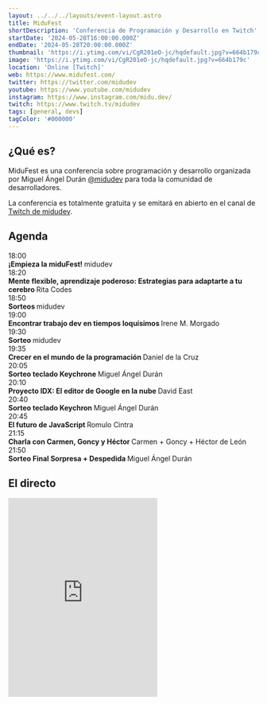 ```yaml
---
layout: ../../../layouts/event-layout.astro
title: MiduFest
shortDescription: 'Conferencia de Programación y Desarrollo en Twitch'
startDate: '2024-05-28T16:00:00.000Z'
endDate: '2024-05-28T20:00:00.000Z'
thumbnail: 'https://i.ytimg.com/vi/CgR201eO-jc/hqdefault.jpg?v=664b179c'
image: 'https://i.ytimg.com/vi/CgR201eO-jc/hqdefault.jpg?v=664b179c'
location: 'Online [Twitch]'
web: https://www.midufest.com/
twitter: https://twitter.com/midudev
youtube: https://www.youtube.com/midudev
instagram: https://www.instagram.com/midu.dev/
twitch: https://www.twitch.tv/midudev
tags: [general, devs]
tagColor: '#000000'
---
```


## ¿Qué es?

MiduFest es una conferencia sobre programación y desarrollo organizada por Miguel Ángel Durán <a target="_blank" href="https://twitter.com/midudev">@midudev</a> para toda la comunidad de desarrolladores.

La conferencia es totalmente gratuita y se emitará en abierto en el canal de <a target="_blank" href="https://twitch.tv/midudev">Twitch de midudev</a>.

## Agenda

<div class="flex flex-col gap-y-4">
  <article class="bg-gray relative flex w-full cursor-crosshair gap-4 gap-x-4 rounded-lg border-[1px] border-[#222222] px-4 py-4 transition hover:scale-105 hover:contrast-150">
    <span class="flex w-24 items-center justify-center text-center text-xl font-bold">
      <span>18:00 </span>
    </span>
    <div class="flex w-full flex-col justify-center pr-8">
      <strong class="text-balance mobile:max-w-full tablet:text-[24px] max-w-[280px] overflow-hidden break-words pr-8 text-left text-[16px] leading-tight text-primary">
        ¡Empieza la miduFest!
      </strong>
      <span class="mobile:max-w-full max-w-[280px]">midudev</span>
    </div>
  </article>
  <article class="bg-gray relative flex w-full cursor-crosshair gap-4 gap-x-4 rounded-lg border-[1px] border-[#222222] px-4 py-4 transition hover:scale-105 hover:contrast-150">
    <span class="flex w-24 items-center justify-center text-center text-xl font-bold">
      <span>18:20 </span>
    </span>
    <div class="flex w-full flex-col justify-center pr-8">
      <strong class="text-balance mobile:max-w-full tablet:text-[24px] max-w-[280px] overflow-hidden break-words pr-8 text-left text-[16px] leading-tight text-primary">
        Mente flexible, aprendizaje poderoso: Estrategias para adaptarte a tu cerebro
      </strong>
      <span class="mobile:max-w-full max-w-[280px]">Rita Codes</span>
    </div>
  </article>
  <article class="bg-gray relative flex w-full cursor-crosshair gap-4 gap-x-4 rounded-lg border-[1px] border-[#222222] px-4 py-4 transition hover:scale-105 hover:contrast-150">
    <span class="flex w-24 items-center justify-center text-center text-xl font-bold">
      <span>18:50 </span>
    </span>
    <div class="flex w-full flex-col justify-center pr-8">
      <strong class="text-balance mobile:max-w-full tablet:text-[24px] max-w-[280px] overflow-hidden break-words pr-8 text-left text-[16px] leading-tight text-primary">
        Sorteos
      </strong>
      <span class="mobile:max-w-full max-w-[280px]">midudev</span>
    </div>
  </article>
  <article class="bg-gray relative flex w-full cursor-crosshair gap-4 gap-x-4 rounded-lg border-[1px] border-[#222222] px-4 py-4 transition hover:scale-105 hover:contrast-150">
    <span class="flex w-24 items-center justify-center text-center text-xl font-bold">
      <span>19:00 </span>
    </span>
    <div class="flex w-full flex-col justify-center pr-8">
      <strong class="text-balance mobile:max-w-full tablet:text-[24px] max-w-[280px] overflow-hidden break-words pr-8 text-left text-[16px] leading-tight text-primary">
        Encontrar trabajo dev en tiempos loquísimos
      </strong>
      <span class="mobile:max-w-full max-w-[280px]">Irene M. Morgado</span>
    </div>
  </article>
  <article class="bg-gray relative flex w-full cursor-crosshair gap-4 gap-x-4 rounded-lg border-[1px] border-[#222222] px-4 py-4 transition hover:scale-105 hover:contrast-150">
    <span class="flex w-24 items-center justify-center text-center text-xl font-bold">
      <span>19:30 </span>
    </span>
    <div class="flex w-full flex-col justify-center pr-8">
      <strong class="text-balance mobile:max-w-full tablet:text-[24px] max-w-[280px] overflow-hidden break-words pr-8 text-left text-[16px] leading-tight text-primary">
        Sorteo
      </strong>
      <span class="mobile:max-w-full max-w-[280px]">midudev</span>
    </div>
  </article>
  <article class="bg-gray relative flex w-full cursor-crosshair gap-4 gap-x-4 rounded-lg border-[1px] border-[#222222] px-4 py-4 transition hover:scale-105 hover:contrast-150">
    <span class="flex w-24 items-center justify-center text-center text-xl font-bold">
      <span>19:35 </span>
    </span>
    <div class="flex w-full flex-col justify-center pr-8">
      <strong class="text-balance mobile:max-w-full tablet:text-[24px] max-w-[280px] overflow-hidden break-words pr-8 text-left text-[16px] leading-tight text-primary">
        Crecer en el mundo de la programación
      </strong>
      <span class="mobile:max-w-full max-w-[280px]">Daniel de la Cruz</span>
    </div>
  </article>
  <article class="bg-gray relative flex w-full cursor-crosshair gap-4 gap-x-4 rounded-lg border-[1px] border-[#222222] px-4 py-4 transition hover:scale-105 hover:contrast-150">
    <span class="flex w-24 items-center justify-center text-center text-xl font-bold">
      <span>20:05 </span>
    </span>
    <div class="flex w-full flex-col justify-center pr-8">
      <strong class="text-balance mobile:max-w-full tablet:text-[24px] max-w-[280px] overflow-hidden break-words pr-8 text-left text-[16px] leading-tight text-primary">
        Sorteo teclado Keychrone
      </strong>
      <span class="mobile:max-w-full max-w-[280px]">Miguel Ángel Durán</span>
    </div>
  </article>
  <article class="bg-gray relative flex w-full cursor-crosshair gap-4 gap-x-4 rounded-lg border-[1px] border-[#222222] px-4 py-4 transition hover:scale-105 hover:contrast-150">
    <span class="flex w-24 items-center justify-center text-center text-xl font-bold">
      <span>20:10 </span>
    </span>
    <div class="flex w-full flex-col justify-center pr-8">
      <strong class="text-balance mobile:max-w-full tablet:text-[24px] max-w-[280px] overflow-hidden break-words pr-8 text-left text-[16px] leading-tight text-primary">
        Proyecto IDX: El editor de Google en la nube
      </strong>
      <span class="mobile:max-w-full max-w-[280px]">David East</span>
    </div>
  </article>
  <article class="bg-gray relative flex w-full cursor-crosshair gap-4 gap-x-4 rounded-lg border-[1px] border-[#222222] px-4 py-4 transition hover:scale-105 hover:contrast-150">
    <span class="flex w-24 items-center justify-center text-center text-xl font-bold">
      <span>20:40 </span>
    </span>
    <div class="flex w-full flex-col justify-center pr-8">
      <strong class="text-balance mobile:max-w-full tablet:text-[24px] max-w-[280px] overflow-hidden break-words pr-8 text-left text-[16px] leading-tight text-primary">
        Sorteo teclado Keychron
      </strong>
      <span class="mobile:max-w-full max-w-[280px]">Miguel Ángel Durán</span>
    </div>
  </article>
  <article class="bg-gray relative flex w-full cursor-crosshair gap-4 gap-x-4 rounded-lg border-[1px] border-[#222222] px-4 py-4 transition hover:scale-105 hover:contrast-150">
    <span class="flex w-24 items-center justify-center text-center text-xl font-bold">
      <span>20:45 </span>
    </span>
    <div class="flex w-full flex-col justify-center pr-8">
      <strong class="text-balance mobile:max-w-full tablet:text-[24px] max-w-[280px] overflow-hidden break-words pr-8 text-left text-[16px] leading-tight text-primary">
        El futuro de JavaScript
      </strong>
      <span class="mobile:max-w-full max-w-[280px]">Romulo Cintra</span>
    </div>
  </article>
  <article class="bg-gray relative flex w-full cursor-crosshair gap-4 gap-x-4 rounded-lg border-[1px] border-[#222222] px-4 py-4 transition hover:scale-105 hover:contrast-150">
    <span class="flex w-24 items-center justify-center text-center text-xl font-bold">
      <span>21:15 </span>
    </span>
    <div class="flex w-full flex-col justify-center pr-8">
      <strong class="text-balance mobile:max-w-full tablet:text-[24px] max-w-[280px] overflow-hidden break-words pr-8 text-left text-[16px] leading-tight text-primary">
        Charla con Carmen, Goncy y Héctor
      </strong>
      <span class="mobile:max-w-full max-w-[280px]">Carmen + Goncy + Héctor de León</span>
    </div>
  </article>
  <article class="bg-gray relative flex w-full cursor-crosshair gap-4 gap-x-4 rounded-lg border-[1px] border-[#222222] px-4 py-4 transition hover:scale-105 hover:contrast-150">
    <span class="flex w-24 items-center justify-center text-center text-xl font-bold">
      <span>21:50 </span>
    </span>
    <div class="flex w-full flex-col justify-center pr-8">
      <strong class="text-balance mobile:max-w-full tablet:text-[24px] max-w-[280px] overflow-hidden break-words pr-8 text-left text-[16px] leading-tight text-primary">
        Sorteo Final Sorpresa + Despedida
      </strong>
      <span class="mobile:max-w-full max-w-[280px]">Miguel Ángel Durán</span>
    </div>
  </article>
</div>

## El directo

<iframe
  className="mt-4 w-full"
  height="400"
  src="https://www.youtube.com/embed/CgR201eO-jc?si=eGz8P_o5JprNVosP"
  title="Midufest YouTube"
  frameborder="0"
  allow="accelerometer; autoplay; clipboard-write; encrypted-media; gyroscope; picture-in-picture"
  allowfullscreen
></iframe>
